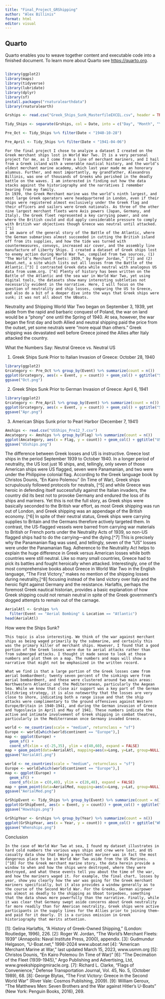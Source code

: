 ```yaml
---
title: "Final_Project_GRShipping"
author: "Alex Billinis"
format: html
editor: visual
---
```


## Quarto

Quarto enables you to weave together content and executable code into a finished document. To learn more about Quarto see <https://quarto.org>.

## 

```r
library(ggplot2)
library(maps)
library(tidyverse)
library(lubridate)
library(dplyr)
library(sf)
install.packages("rnaturalearthdata")
library(rnaturalearth)
```


```r
Grships <- read.csv("Greek_Ships_Sunk_MasterfileEXCEL.csv", header = TRUE)
```


```r
Tidy_Ships <- separate(Grships, col = Date, into = c("Day", "Month", "Year"), sep = "/", remove = FALSE)

```

```r
Pre_Oct <- Tidy_Ships %>% filter(Date < "1940-10-28")

```

```r
Pre_April <- Tidy_Ships %>% filter(Date < "1941-04-06")

```
	For the final project I chose to analyze a dataset I created on the Greek merchant ships lost in World War Two. It is a very personal project for me, as I come from a line of merchant mariners, and I hail from a Greek island with a venerable nautical history, and the world’s oldest merchant marine academy, which last year made me an honorary alumnus. Further, and most importantly, my grandfather, Alexandros Billinis, was one of thousands of Greeks who perished in the deadly battle on the waves. I am interested in finding out how the data stacks against the historiography and the narratives I remember hearing from my family.
	In 1939, the Greek Merchant marine was the world’s ninth largest, and most large Greek operators were headquartered in London, even if their ships were registered almost exclusively under the Greek flag and their officers and sailors were Greek nationals. As three of the other nine largest merchant fleets were Axis powers (Japan, Germany, and Italy), the Greek fleet represented a key carrying power, and one where the British could and did apply considerable pressure to comply with British war objectives though Greece was neutral until attacked. [^1]
	I am aware of the general story of the Battle of the Atlantic, where the German submarines almost succeeded in cutting the British island off from its supplies, and how the tide was turned with countermeasures, convoys, increased air cover, and the assembly line manufacture of Liberty Ships. I created a dataset of Greek ships lost to enemy action during World War Two, compiled from two sources, (1) "The World’s Merchant Fleets: 1939," by Roger Jordan,” [^2] and (2) Uboat.net, a site which lists out all losses from the Battle of the Atlantic.[^3] I contrasted Greek data while neutral with analogous US data from usmm.org. [^4] Plenty of history has been written on the Battle of the Atlantic and the sea war in World War Two, yet using digital tools, the datasets show many interesting subtleties not necessarily evident in the narrative. Here, I will focus on the question of neutrality and ship losses, comparing the US to Greece, and also do a bit of a deeper dive into the ways that Greek ships were sunk; it was not all about the UBoats.
Neutrality and Shipping
	World War Two began on September 3, 1939, yet aside from the rapid and barbaric conquest of Poland, the war on land would be a “phony” one until the Spring of 1940. At sea, however, the war began the first day and both Allied and neutral shipping paid the price from the outset, yet some neutrals were “more equal than others.” Greek shipping was devastated well before Greece joined the Allies after Italy attacked the country.
	
What the Numbers Say: Neutral Greece vs. Neutral US

1.	Greek Ships Sunk Prior to Italian Invasion of Greece: October 28, 1940

```r
library(ggplot2)
Grcategory <- Pre_Oct %>% group_by(Event) %>% summarize(count = n())
ggplot(Grcategory, aes(x = Event, y = count)) + geom_col() + ggtitle("Ships Sunk Pre Oct 28, 1940")
ggsave("Oct.png")

```

2.	Greek Ships Sunk Prior to German Invasion of Greece: April 6, 1941

```r
library(ggplot2)
Grcategory <- Pre_April %>% group_by(Event) %>% summarize(count = n())
ggplot(Grcategory, aes(x = Event, y = count)) + geom_col() + ggtitle("Ships Sunk Pre April 6, 1941")
ggsave("Apr.png")
```

3.	American Ships Sunk prior to Pearl Harbor (December 7, 1941)


```r
Amships <- read.csv("USShips_Pre12_7.csv")
Amcategory <- Amships %>% group_by(Flag) %>% summarize(count = n()) 
ggplot(Amcategory, aes(x = Flag, y = count)) + geom_col() + ggtitle("US Controlled Ships Sunk, Pre December 7, 1941")
ggsave("USships.png")
```
  The difference between Greek losses and US is instructive. Greece lost ships in the period September 1939 to October 1940. In a longer period of neutrality, the US lost just 16 ships, and, tellingly, only seven of those American ships were US flagged, seven were Panamanian, and two were under the Philippine colonial flag. According to the Greek language book by Christos Dounis, "En Kairo Polemou" (In Time of War), Greek ships scrupulously followed protocols for neutrals, [^5] and while Greece was heroic in defending itself successfully against the Italian invaders, the country did its best not to provoke Germany and endured the loss of its ships and mariners.
  Yet this is not the full story, as Greek ships were basically seconded to the British war effort, as most Greek shipping was run out of London, and Greek shipping was an appendage of the British economy. [^6] In spite of their neutral status, Greek ships were carrying supplies to Britain and the Germans therefore actively targeted them. In contrast, the US-flagged vessels were barred from carrying war materials to British or French ports under the Neutrality Acts of 1939, so non-US flagged ships had to do the carrying—and the dying.[^7] This is precisely why the Panamanian flag was used, and tellingly, seven of the “US” losses were under the Panamanian flag. 
  Adherence to the Neutrality Act helps to explain the huge difference in Greek versus American losses while both countries were still neutral. Like so many small countries, Greece had to pick its battles and fought heroically when attacked. Interestingly, one of the most comprehensive books about Greece in World War Two in the English language, “The First Victory,” makes no mention of the shipping losses during neutrality,[^8] focusing instead of the land victory over Italy and the heroic fight against Germany and the resistance. Harlaftis, perhaps the foremost Greek nautical historian, provides a basic explanation of how Greek shipping could not remain neutral in spite of the Greek government’s dogged attempts to remain out of the carnage.

```r

AerialAtl <- Grships %>% 
  filter(Event == "Aerial Bombing" & Location == "Atlantic")
head(AerialAtl)
```
How were the Ships Sunk?

	This topic is also interesting. We think of the war against merchant ships as being waged primarily by the submarine, and certainly this was the primary killer of merchant ships. However, I found that a good portion of the Greek losses were due to aerial attacks rather than from submerged attacks. I thought it made sense to look at those numbers and plot them on a map. The numbers and maps will show a narrative that might not be emphasized in the written record.

	What we find is that a large portion of the Greek losses came from aerial bombardment; twenty seven percent of the sinkings were from aerial bombardment, and these were clustered around two main areas: Northwestern Atlantic and the Mediterranean, particularly the Aegean Sea. While we know that close air support was a key part of the German blitzkrieg strategy, it is also noteworthy that the losses are very close to shore, indicating both a range issue and that the ship attacks were complimentary to the ground offensives against Western Europe/Britain in 1940-1941, and during the German invasion of Greece and Yugoslavia in April and May of 1941. These numbers indicate the active and intimate involvement of Greek shipping in combat theatres, particularly in the Mediterranean once Germany invaded Greece.

```r
world <- ne_countries(scale = "medium", returnclass = "sf")
Europe <- world[which(world$continent == "Europe"),]
map <- ggplot(Europe) +
  geom_sf() +
  coord_sf(xlim = c(-25,35), ylim = c(40,60), expand = FALSE)
map + geom_point(data=AerialAtl, mapping=aes(x=Long, y=Lat, group=NULL), color='red') + ggtitle("Aerial Bombardment: Atlantic")
ggsave("AerialAtl.png")
```


```r
world <- ne_countries(scale = "medium", returnclass = "sf")
Europe <- world[which(world$continent == "Europe"),]
map <- ggplot(Europe) +
  geom_sf() +
  coord_sf(xlim = c(0,40), ylim = c(28,48), expand = FALSE)
map + geom_point(data=AerialMed, mapping=aes(x=Long, y=Lat, group=NULL), color='blue') + ggtitle("Aerial Bombardment: Mediterranean")
ggsave("AerialMed.png")
```



```r
GrShipEvent <- Tidy_Ships %>% group_by(Event) %>% summarize(count = n())
ggplot(GrShipEvent, aes(x = Event, y = count)) + geom_col() + ggtitle("How the Greek Ships were Sunk")
ggsave("Howships.png")
```

```r
GrShipYear <- Grships %>% group_by(Year) %>% summarize(count = n()) 
ggplot(GrShipYear, aes(x = Year, y = count)) + geom_col() + ggtitle("When the Greek Ships were Sunk")
ggsave("Whenships.png")
```
Conclusion

	In the case of World War Two at sea, I found my dataset illustrates in hard cold numbers the various ways ships and crew were lost, and US casualty data show that being a merchant mariner was in fact the most dangerous place to be in World War Two aside from the US Marines. [^10] For the Greek merchant marine story, the data herein provide a window to when and how the ships were destroyed, where they were destroyed, and what these events tell you about the time of the war, and how the mariners waged it. For example, the final chart, losses by year, show you clearly how the war was going for the Greek merchant mariners specifically, but it also provides a window generally as to the course of the Second World War. For the Greeks, German airpower was almost as deadly to the shipping as Uboat torpedoes, something that the data shows more powerfully than the narrative. Finally, while it was clear that Germany swept aside concerns about Greek neutrality far more readily than for American neutrality, Greek ships were active participants in the supply lines for the Allies prior to joining them—and paid for it dearly. It is a curious omission in Greek historiography that merits attention.

[1]: Gelina Harlaftis, "A History of Greek-Owned Shipping," (London: Routledge, 1996), 226.
[2]: Roger W. Jordan, "The World's Merchant Fleets: 1939" (Annapolis: Naval Institute Press, 2000), appendix.
[3]: Gudmundur Helgason, "U-Boat.net," 1998-2024 www.uboat.net
[4]: "American Merchant Marine at War," last updated March 15, 2023, www.usmm.org
[5]: Christos Dounis, "En Kairo Polemou (In Time of War)" 
[6]: "The Decimation of the Fleet (1939-1945)," Argo Publishing and Advertising, Ltd, www.greekshippingmiracle.org.
[7]: Richard L. Clarke, "Flags of Convenience," Defense Transportation Journal, Vol. 45, No. 5, (October 1989), 68.
[8]: George Blytas, "The First Victory: Greece in the Second World War" (River Vale: Cosmos Publishing, 2009).
[9]: William Geroux, "The Matthews Men: Seven Brothers and the War against Hitler's U-Boats" (New York: Penguin Books, 2016), 269.